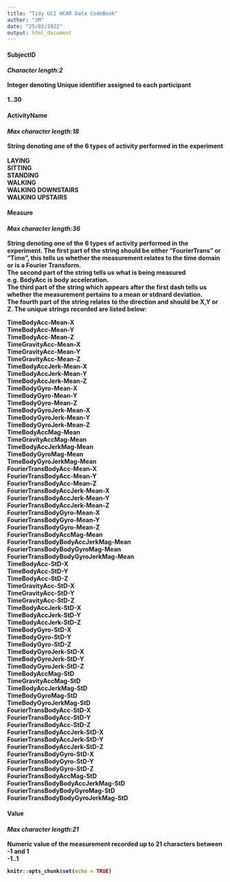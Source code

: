 ---
title: "Tidy UCI HCAR Data CodeBook"
author: "JM"
date: "25/02/2022"
output: html_document
---
<h4>**SubjectID** <h4>    
_Character length:2_ <br><br>
Integer denoting Unique identifier assigned to each participant <br>           
1..30  <br>

<h4>**ActivityName**<h4>    
_Max character length:18_<br><br>
String denoting one of the 6 types of activity performed in the experiment<br><br>
        LAYING<br>
        SITTING<br>
        STANDING<br>
        WALKING<br>
        WALKING DOWNSTAIRS<br>
        WALKING UPSTAIRS<br>

<h4>**Measure**<h4>   
_Max character length:36_<br><br>
  String denoting one of the 6 types of activity performed in the experiment. The first
  part of the string should be either "FourierTrans" or "Time", this tells us whether the
  measurement relates to the time domain or is a Fourier Transform.<br>
  The second part of the string tells us what is being measured e.g. BodyAcc is body acceleration.<br>
  The third part of the string which appears after the first dash tells us whether the measurement
  pertains to a mean or stdnard deviation.<br>
  The fourth part of the string relates to the direction and should be X,Y or Z. The unique strings
  recorded are listed below:<br>
  
  TimeBodyAcc-Mean-X<br>
  TimeBodyAcc-Mean-Y<br>
  TimeBodyAcc-Mean-Z<br>
  TimeGravityAcc-Mean-X<br>
  TimeGravityAcc-Mean-Y<br>
  TimeGravityAcc-Mean-Z<br>
  TimeBodyAccJerk-Mean-X<br>
  TimeBodyAccJerk-Mean-Y<br>
  TimeBodyAccJerk-Mean-Z<br>
  TimeBodyGyro-Mean-X<br>
  TimeBodyGyro-Mean-Y<br>
  TimeBodyGyro-Mean-Z<br>
  TimeBodyGyroJerk-Mean-X<br>
  TimeBodyGyroJerk-Mean-Y<br>
  TimeBodyGyroJerk-Mean-Z<br>
  TimeBodyAccMag-Mean<br>
  TimeGravityAccMag-Mean<br>
  TimeBodyAccJerkMag-Mean<br>
  TimeBodyGyroMag-Mean<br>
  TimeBodyGyroJerkMag-Mean<br>
  FourierTransBodyAcc-Mean-X<br>
  FourierTransBodyAcc-Mean-Y<br>
  FourierTransBodyAcc-Mean-Z<br>
  FourierTransBodyAccJerk-Mean-X<br>
  FourierTransBodyAccJerk-Mean-Y<br>
  FourierTransBodyAccJerk-Mean-Z<br>
  FourierTransBodyGyro-Mean-X<br>
  FourierTransBodyGyro-Mean-Y<br>
  FourierTransBodyGyro-Mean-Z<br>
  FourierTransBodyAccMag-Mean<br>
  FourierTransBodyBodyAccJerkMag-Mean<br>
  FourierTransBodyBodyGyroMag-Mean<br>
  FourierTransBodyBodyGyroJerkMag-Mean<br>
  TimeBodyAcc-StD-X<br>
  TimeBodyAcc-StD-Y<br>
  TimeBodyAcc-StD-Z<br>
  TimeGravityAcc-StD-X<br>
  TimeGravityAcc-StD-Y<br>
  TimeGravityAcc-StD-Z<br>
  TimeBodyAccJerk-StD-X<br>
  TimeBodyAccJerk-StD-Y<br>
  TimeBodyAccJerk-StD-Z<br>
  TimeBodyGyro-StD-X<br>
  TimeBodyGyro-StD-Y<br>
  TimeBodyGyro-StD-Z<br>
  TimeBodyGyroJerk-StD-X<br>
  TimeBodyGyroJerk-StD-Y<br>
  TimeBodyGyroJerk-StD-Z<br>
  TimeBodyAccMag-StD<br>
  TimeGravityAccMag-StD<br>
  TimeBodyAccJerkMag-StD<br>
  TimeBodyGyroMag-StD<br>
  TimeBodyGyroJerkMag-StD<br>
  FourierTransBodyAcc-StD-X<br>
  FourierTransBodyAcc-StD-Y<br>
  FourierTransBodyAcc-StD-Z<br>
  FourierTransBodyAccJerk-StD-X<br>
  FourierTransBodyAccJerk-StD-Y<br>
  FourierTransBodyAccJerk-StD-Z<br>
  FourierTransBodyGyro-StD-X<br>
  FourierTransBodyGyro-StD-Y<br>
  FourierTransBodyGyro-StD-Z<br>
  FourierTransBodyAccMag-StD<br>
  FourierTransBodyBodyAccJerkMag-StD<br>
  FourierTransBodyBodyGyroMag-StD<br>
  FourierTransBodyBodyGyroJerkMag-StD<br>

 <h4>**Value**<h4>   
 _Max character length:21_<br><br>
  Numeric value of the measurement recorded up to 21 characters between -1 and 1<br>
  -1..1

```{r setup, include=FALSE}
knitr::opts_chunk$set(echo = TRUE)
```


